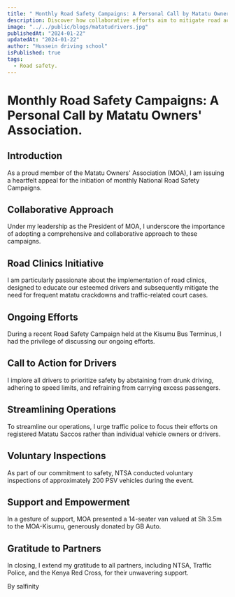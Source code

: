 ```yaml
---
title: " Monthly Road Safety Campaigns: A Personal Call by Matatu Owners' Association"
description: Discover how collaborative efforts aim to mitigate road accidents, enhance driver education, and promote safer travel practices.
image: "../../public/blogs/matatudrivers.jpg"
publishedAt: "2024-01-22"
updatedAt: "2024-01-22"
author: "Hussein driving school"
isPublished: true
tags:
  - Road safety.
---
```


# Monthly Road Safety Campaigns: A Personal Call by Matatu Owners' Association.

## Introduction

As a proud member of the Matatu Owners' Association (MOA), I am issuing a heartfelt appeal for the initiation of monthly National Road Safety Campaigns.

## Collaborative Approach

Under my leadership as the President of MOA, I underscore the importance of adopting a comprehensive and collaborative approach to these campaigns.

## Road Clinics Initiative

I am particularly passionate about the implementation of road clinics, designed to educate our esteemed drivers and subsequently mitigate the need for frequent matatu crackdowns and traffic-related court cases.

## Ongoing Efforts

During a recent Road Safety Campaign held at the Kisumu Bus Terminus, I had the privilege of discussing our ongoing efforts.

## Call to Action for Drivers

I implore all drivers to prioritize safety by abstaining from drunk driving, adhering to speed limits, and refraining from carrying excess passengers.

## Streamlining Operations

To streamline our operations, I urge traffic police to focus their efforts on registered Matatu Saccos rather than individual vehicle owners or drivers.

## Voluntary Inspections

As part of our commitment to safety, NTSA conducted voluntary inspections of approximately 200 PSV vehicles during the event.

## Support and Empowerment

In a gesture of support, MOA presented a 14-seater van valued at Sh 3.5m to the MOA-Kisumu, generously donated by GB Auto.

## Gratitude to Partners

In closing, I extend my gratitude to all partners, including NTSA, Traffic Police, and the Kenya Red Cross, for their unwavering support.

By salfinity
